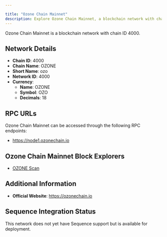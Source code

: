 ```yaml
---

title: "Ozone Chain Mainnet"
description: Explore Ozone Chain Mainnet, a blockchain network with chain ID 4000. Learn about its native currency, OZONE, and how to interact with the network.
---
```




Ozone Chain Mainnet is a blockchain network with chain ID 4000.

## Network Details

- **Chain ID**: 4000
- **Chain Name**: OZONE
- **Short Name**: ozo
- **Network ID**: 4000
- **Currency**: 
  - **Name**: OZONE
  - **Symbol**: OZO
  - **Decimals**: 18

## RPC URLs

Ozone Chain Mainnet can be accessed through the following RPC endpoints:

- https://node1.ozonechain.io

## Ozone Chain Mainnet Block Explorers

- [OZONE Scan](https://ozonescan.io)

## Additional Information

- **Official Website**: https://ozonechain.io

## Sequence Integration Status

This network does not yet have Sequence support but is available for deployment.
